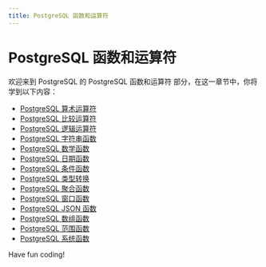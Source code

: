 ```yaml
---
title: PostgreSQL 函数和运算符
---
```


# PostgreSQL 函数和运算符

欢迎来到 PostgreSQL 的 PostgreSQL 函数和运算符 部分，在这一章节中，你将学到以下内容：

- [PostgreSQL 算术运算符](./0-postgresql-arithmetic-operator.mdx)
- [PostgreSQL 比较运算符](./1-postgresql-comparison-operator.mdx)
- [PostgreSQL 逻辑运算符](./2-postgresql-logical-operator.mdx)
- [PostgreSQL 字符串函数](./3-postgresql-string-function.mdx)
- [PostgreSQL 数学函数](./4-postgresql-mathematical-functions.mdx)
- [PostgreSQL 日期函数](./5-postgresql-date-function.mdx)
- [PostgreSQL 条件函数](./6-postgresql-conditional-function.mdx)
- [PostgreSQL 类型转换](./7-postgresql-type-conversion.mdx)
- [PostgreSQL 聚合函数](./8-postgresql-aggregate-function.mdx)
- [PostgreSQL 窗口函数](./9-postgresql-window-function.mdx)
- [PostgreSQL JSON 函数](./10-postgresql-json-function.mdx)
- [PostgreSQL 数组函数](./11-postgresql-array-function.mdx)
- [PostgreSQL 范围函数](./12-postgresql-range-function.mdx)
- [PostgreSQL 系统函数](./13-postgresql-system-functions.mdx)

Have fun coding!